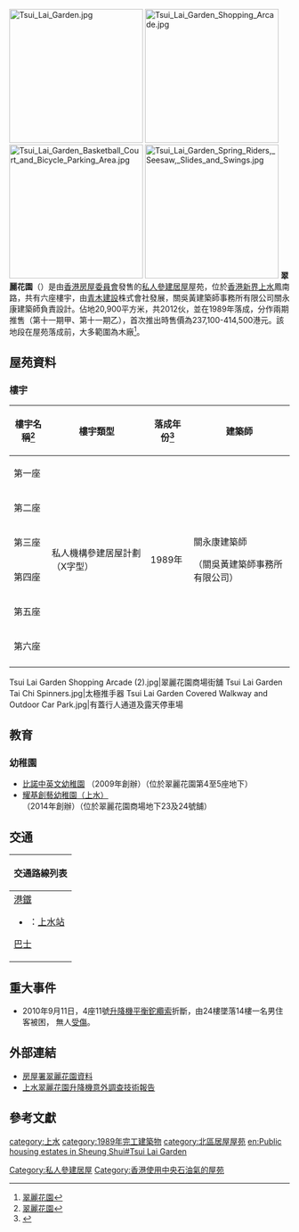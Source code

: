 {{otheruses|subject=香港新界上水的屋苑|other=其他同名屋苑|翠麗花園}}
{{HKPublicHousing |
| housename = 翠麗花園
| authority = 
| photo = Tsui Lai Garden (little distance).JPG
| phototitle = 翠麗花園南面近觀
| district = 北區
| type = 4
| year = 1989年
| blocknumber = 6
| rentalflats = 2012
| flatsize = 420 - 592
| household = 
| auth = 
| website =
}}
[[File:Tsui_Lai_Garden.jpg|240px]]
[[File:Tsui_Lai_Garden_Shopping_Arcade.jpg|240px]]
[[File:Tsui_Lai_Garden_Basketball_Court_and_Bicycle_Parking_Area.jpg|240px]]
[[File:Tsui_Lai_Garden_Spring_Riders,_Seesaw,_Slides_and_Swings.jpg|240px]]
'''翠麗花園'''（{{lang-en|Tsui Lai Garden}}）是由[[香港房屋委員會|香港房屋委員會]]發售的[[私人參建居屋|私人參建居屋]]屋苑，位於[[香港|香港]][[新界|新界]][[上水|上水]]鳳南路，共有六座樓宇，由[[青木建設|青木建設]]株式會社發展，關吳黃建築師事務所有限公司關永康建築師負責設計。佔地20,900平方米，共2012伙，並在1989年落成，分作兩期推售（第十一期甲、第十一期乙），首次推出時售價為237,100-414,500港元。該地段在屋苑落成前，大多範圍為木廠<ref>[http://hk.realestate.yahoo.com/estate.html?c=3042 翠麗花園]</ref>。

== 屋苑資料 ==

=== 樓宇 ===
{| class="wikitable" style="text-align: center"
|-
! 樓宇名稱<ref>[http://www.housingauthority.gov.hk/b5/interactivemap/court/0,,3-0-1_5649,00.html 翠麗花園]</ref> !! 樓宇類型 !! 落成年份<ref>{{Cite web |url=http://www.rvd.gov.hk/doc/tc/nt_201504.pdf |title=樓宇名稱 第二冊：新界 |accessdate=2017-01-30 |archive-date=2015-08-24 |archive-url=https://web.archive.org/web/20150824020009/http://www.rvd.gov.hk/doc/tc/nt_201504.pdf |dead-url=no }}</ref>
!建築師
|-
| 第一座 || rowspan="6" | 私人機構參建居屋計劃（X字型）|| rowspan="6" | 1989年
| rowspan="6" |關永康建築師

（關吳黃建築師事務所有限公司）
|-
| 第二座
|-
| 第三座
|-
| 第四座 
|-
| 第五座
|-
| 第六座
|-
|}
<gallery>
Tsui Lai Garden Shopping Arcade (2).jpg|翠麗花園商場街舖
Tsui Lai Garden Tai Chi Spinners.jpg|太極推手器
Tsui Lai Garden Covered Walkway and Outdoor Car Park.jpg|有蓋行人通道及露天停車場
</gallery>

== 教育 ==
=== 幼稚園 ===
*[http://www.bilok-holford.edu.hk 比諾中英文幼稚園] {{Wayback|url=http://www.bilok-holford.edu.hk/ |date=20200126214151 }}（2009年創辦）（位於翠麗花園第4至5座地下）
*[http://gciedu.hk/home/ 耀基創藝幼稚園（上水）]（2014年創辦）（位於翠麗花園商場地下23及24號舖）

==交通==
{| class="mw-collapsible mw-collapsed wikitable" style="background:white; margin: 0 auto; width: auto;"  
! 交通路線列表
|-
|
;[[港鐵|港鐵]]
*{{港鐵路線標誌|EAL}}：[[上水站_(香港)|上水站]]

;[[香港巴士|巴士]]
{{九龍新界巴士簡單列表|70K|79K|270|270S|277E|277P|T277}}
{{過海隧道巴士簡單列表|673P|N373}}
|}

== 重大事件 ==
*2010年9月11日，4座11號[[升降機|升降機]][[平衡鉈|平衡鉈]][[纜索|纜索]]折斷，由24樓墜落14樓一名男住客被困， 無人[[受傷|受傷]]。

== 外部連結 ==
* [http://www.housingauthority.gov.hk/tc/global-elements/estate-locator/detail.html?propertyType=2&id=3128 房屋署翠麗花園資料]
* [http://www.emsd.gov.hk/emsd/c_download/pps/le/Technical_Investigation_Report_Tsui_Lai_Garden_Chi_Final.pdf 上水翠麗花園升降機意外調查技術報告]{{dead link|date=2018年4月 |bot=InternetArchiveBot |fix-attempted=yes }}

== 參考文獻 ==
{{noteFoot}}{{reflist}} 
{{私人參建居屋屋苑}}
{{北區居屋屋苑}}
{{DEFAULTSORT:tsui lai garden}}
[[category:上水|category:上水]]
[[Category:私人參建居屋|Category:私人參建居屋]]
[[Category:香港使用中央石油氣的屋苑|Category:香港使用中央石油氣的屋苑]]
[[category:1989年完工建築物|category:1989年完工建築物]]
[[category:北區居屋屋苑|category:北區居屋屋苑]]
[[en:Public_housing_estates_in_Sheung_Shui#Tsui_Lai_Garden|en:Public housing estates in Sheung Shui#Tsui Lai Garden]]